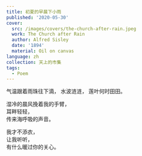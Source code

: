 ---
title: 初夏的早晨下小雨
published: '2020-05-30'
cover:
  src: /images/covers/the-church-after-rain.jpeg
  work: The Church after Rain
  author: Alfred Sisley
  date: '1894'
  material: Oil on canvas
language: zh
collection: 天上的市集
tags:
  - Poem
---

<section className="flex-center">
<section>
气温跟着雨珠往下滴，  
水波涟涟，  
莲叶何时田田。

湿冷的晨风挽着我的手臂，  
耳畔轻轻，  
传来海呼吸的声音。

我才不添衣，  
让我听听，  
有什么暖过你的关心。

</section>
</section>
